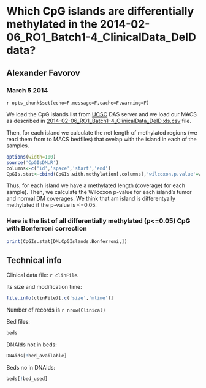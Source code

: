 Which CpG islands are differentially methylated in the 2014-02-06_RO1_Batch1-4_ClinicalData_DeID data?
========================================================

Alexander Favorov  
-----------------------------------------------

### March 5 2014

`r opts_chunk$set(echo=F,message=F,cache=F,warning=F)`
<!-- cache is off, we save all the neccessary things in Rda -->

We load the CpG islands list from <a href=http://genome.ucsc.edu/>UCSC</a> DAS server and we load our MACS as described in <a href=..\2014-02-06_RO1_Batch1-4_ClinicalData_DeID.html>2014-02-06_RO1_Batch1-4_ClinicalData_DeID.xls.csv</a> file. 

Then, for each island we calculate the net length of methylated regions (we read them from to MACS bedfiles) that ovelap with the island in each of the samples.

```r
options(width=100)
source('CpGIsDM.R')
columns<-c('id','space','start','end')
CpGIs.stat<-cbind(CpGIs.with.methylation[,columns],'wilcoxon.p.value'=wilcoxon.p.values,'is.hyper'=normals.are.less.methylated)
```

Thus, for each island we have a methylated length (coverage) for each sample).
Then, we calculate the Wilcoxon p-value for each island's tumor and normal DM coverages.
We think that am island is differentyally methylated if the p-value is <=0.05. 

### Here is the list of all differentially methylated (p<=0.05) CpG with Bonferroni correction
```r
print(CpGIs.stat[DM.CpGIslands.Bonferroni,])
```


Technical info
-------------------------------
Clinical data file: `r clinFile`.

Its size and modification time: 
```r
file.info(clinFile)[,c('size','mtime')] 
```
Number of records is `r nrow(Clinical)`

Bed files:
```r
beds
```
DNAIds not in beds:
```r
DNAids[!bed_available]
```
Beds no in DNAids:
```r
beds[!bed_used]
```

